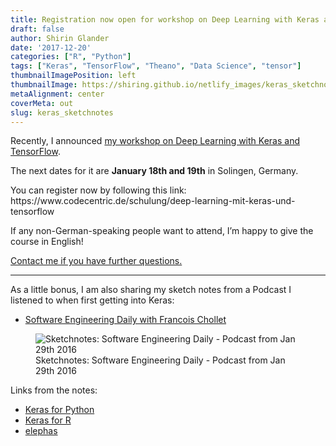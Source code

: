 ```yaml
---
title: Registration now open for workshop on Deep Learning with Keras and TensorFlow using R
draft: false
author: Shirin Glander
date: '2017-12-20'
categories: ["R", "Python"]
tags: ["Keras", "TensorFlow", "Theano", "Data Science", "tensor"]
thumbnailImagePosition: left
thumbnailImage: https://shiring.github.io/netlify_images/keras_sketchnotes_lgrnvo.jpg
metaAlignment: center
coverMeta: out
slug: keras_sketchnotes
---
```


Recently, I announced [my workshop on Deep Learning with Keras and TensorFlow](https://shirinsplayground.netlify.com/2017/11/deep_learning_keras_tensorflow/).

The next dates for it are **January 18th and 19th** in Solingen, Germany.

You can register now by following this link:
https://www.codecentric.de/schulung/deep-learning-mit-keras-und-tensorflow

If any non-German-speaking people want to attend, I'm happy to give the course in English!

[Contact me if you have further questions.](mailto:shirin.glander@codecentric.de)

---

As a little bonus, I am also sharing my sketch notes from a Podcast I listened to when first getting into Keras:

- [Software Engineering Daily with Francois Chollet](https://softwareengineeringdaily.com/2016/01/29/deep-learning-and-keras-with-francois-chollet/)

![Sketchnotes: Software Engineering Daily - Podcast from Jan 29th 2016](https://shiring.github.io/netlify_images/keras_sketchnotes_lgrnvo.jpg)

Links from the notes:

- [Keras for Python](https://keras.io/)
- [Keras for R](https://keras.rstudio.com/)
- [elephas](https://github.com/maxpumperla/elephas)

